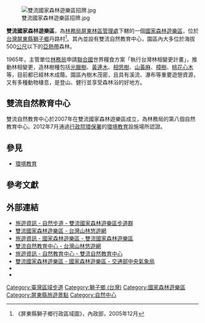 {{Primarysources|time=2021-06-03T06:16:02+00:00}}
{{coord|22.210117|N|120.811192|E|format=dms|display=title|scale:100000}}
{{Infobox forest
| name               = 雙流國家森林遊樂區
| native_name        = Shuangliu Forest Recreation Area
| native_lang        = 
| photo              = File:雙流國家森林遊樂區招牌.jpg
| photo_caption      = 
| photo_width        = 
| map                = 
| map_caption        = 
| map_width          = 220px
| coordinates        = 
| location           = [[台灣|台灣]][[屏東縣|屏東縣]][[獅子鄉_(台灣)|獅子鄉]]丹路村2巷23號
| elevation          = 175-650 m
| area               = 6.5 km<sup>2</sup>
| max_area           = 
| date_max_area      = 
| status             = 
| established        = 
| visitation         = 
| visitation_year    = 
| events             = 
| authority          = 
| website            = 
| ecosystem          = 
| classification_WWF = 
| classification_EPA = 
| classification_CEC = 
| disturbance        = 
| forest_cover       = 
| species            = 
| indicator_plants   = 
| lesser_flora       = 
| fauna              = 
}}
[[File:雙流國家森林遊樂區招牌.jpg|thumb]]

'''雙流國家森林遊樂區'''，為[[行政院農業委員會林務局|林務局]][[行政院農業委員會林務局屏東林區管理處|屏東林區管理處]]下轄的一個[[國家森林遊樂區|國家森林遊樂區]]，位於[[台灣|台灣]][[屏東縣|屏東縣]][[獅子鄉_(台灣)|獅子鄉]]丹路村<ref>《屏東縣獅子鄉行政區域圖》，內政部，2005年12月</ref>。其內並設有雙流自然教育中心，園區內大多位於海拔500[[公尺|公尺]]以下的[[亞熱帶|亞熱帶]]森林。

1965年，主管單位[[林務局|林務局]]申請[[聯合國|聯合國]]世界糧食方案「執行台灣林相變更計畫」，推動林相變更，造林樹種包括[[光臘樹|光臘樹]]、[[黃連木|黃連木]]、[[相思樹|相思樹]]、[[山黃麻|山黃麻]]、[[樟樹|樟樹]]、[[桃花心木|桃花心木]]等，目前都已經林木成蔭。園區內樹木茂密，且具有溪流、瀑布等重要遊憩資源，又有多種動物棲息，是登山、健行並享受森林浴的好地方。

== 雙流自然教育中心 ==
雙流自然教育中心於2007年在雙流國家森林遊樂區成立，為林務局的第八個自然教育中心。2012年7月通過[[行政院環境保護署|行政院環保署]]的[[環境教育|環境教育]]設施場所認證。

== 參見 ==

* [[環境教育|環境教育]]

== 參考文獻 ==
<div class="references-small">
<references/>
</div>

==外部連結==
*[https://www.forest.gov.tw/0000341 旅遊資訊 - 自然步道 - 雙流國家森林遊樂區步道群]
*[https://recreation.forest.gov.tw/Forest/RA?typ=0&typ_id=0600003 雙流國家森林遊樂區 - 台灣山林悠遊網] {{Wayback|url=https://recreation.forest.gov.tw/Forest/RA?typ=0&typ_id=0600003 |date=20210124215246 }}
*[https://www.forest.gov.tw/0000178 旅遊資訊 - 國家森林遊樂區 - 雙流國家森林遊樂區] {{Wayback|url=https://www.forest.gov.tw/0000178 |date=20210204104940 }}
*[https://recreation.forest.gov.tw/Education/NC?typ=3&typ_id=SL 雙流自然教育中心 - 台灣山林悠遊網] {{Wayback|url=https://recreation.forest.gov.tw/Education/NC?typ=3&typ_id=SL |date=20201203110628 }}
*[https://www.forest.gov.tw/0000220 旅遊資訊 - 自然教育中心 - 雙流自然教育中心] {{Wayback|url=https://www.forest.gov.tw/0000220 |date=20210206223738 }}
*[https://www.cwb.gov.tw/V8/C/L/NatForest/NatForest.html?PID=E018 雙流國家森林遊樂區 - 國家森林遊樂區 - 交通部中央氣象局]
*{{facebook|shuangliou.forest|雙流國家森林遊樂區}}
*{{facebook|SLNC123|雙流自然教育中心}}


{{台灣森林遊樂區列表}}
{{臺灣區域步道}}
[[Category:臺灣區域步道|Category:臺灣區域步道]]
[[Category:獅子鄉_(台灣)|Category:獅子鄉 (台灣)]]
[[Category:國家森林遊樂區|Category:國家森林遊樂區]]
[[Category:屏東縣旅遊景點|Category:屏東縣旅遊景點]]
[[Category:自然中心|Category:自然中心]]